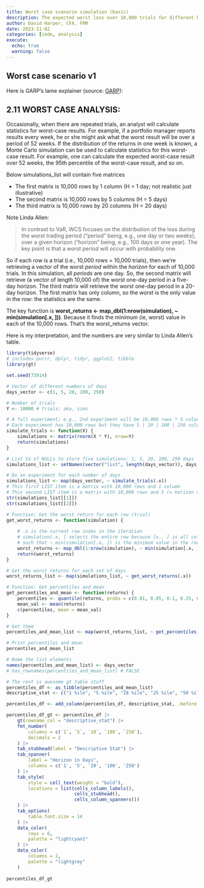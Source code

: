 ```yaml
---
title: Worst case scenario simulation (basic)
description: The expected worst loss over 10,000 trials for different horizons
author: David Harper, CFA, FRM
date: 2023-11-02
categories: [code, analysis]
execute: 
  echo: true
  warning: false
---
```


## Worst case scenario v1

Here is GARP's lame explainer (source: [GARP](https://www.garp.org/#!/frm/frm-exam-preparation/frm-study-materials)):

::: {.callout-note icon="false"}
## 2.11 WORST CASE ANALYSIS:

Occasionally, when there are repeated trials, an analyst will calculate statistics for worst-case results. For example, if a portfolio manager reports results every week, he or she might ask what the worst result will be over a period of 52 weeks. If the distribution of the returns in one week is known, a Monte Carlo simulation can be used to calculate statistics for this worst-case result. For example, one can calculate the expected worst-case result over 52 weeks, the 95th percentile of the worst-case result, and so on.
:::

Below simulations_list will contain five matrices

* The first matrix is 10,000 rows by 1 column (H = 1 day; not realistic just illustrative)
* The second matrix is 10,000 rows by 5 columns (H = 5 days)
* The third matrix is 10,000 rows by 20 columns (H = 20 days)

Note Linda Allen:

> In contrast to VaR, WCS focuses on the distribution of the loss during the worst trading period (“period” being, e.g., one day or two weeks), over a given horizon (“horizon” being, e.g., 100 days or one year).
The key point is that a worst period will occur with probability one.

So if each row is a trial (i.e., 10,000 rows = 10,000 trials), then we're retrieving a vector of the worst *period* within the *horizon* for each of 10,000 trials. In this simulation, all *periods* are one day. So, the second matrix will retrieve (a vector of length 10,000 of) the worst one-day period in a five-day horizon. The third matrix will retrieve the worst one-day period in a 20-day horizon. The first matrix has only column, so the worst is the only value in the row: the statistics are the same. 

The key function is **worst_returns <- map_dbl(1:nrow(simulation), ~ min(simulation[.x, ]))**. Because it finds the minimum (ie, worst) value in each of the 10,000 rows. That's the worst_returns vector.

Here is my interpretation, and the numbers are very similar to Linda Allen's table.

```r

library(tidyverse)
# includes purrr, dplyr, tidyr, ggplot2, tibble
library(gt)

set.seed(73914)

# Vector of different numbers of days
days_vector <- c(1, 5, 20, 100, 250)

# Number of trials
Y <- 10000 # trials; aka, sims

# A full experiment; e.g., 2nd experiment will be 10,000 rows * 5 columns(= 5 days)
# Each experiment has 10,000 rows but they have 5 | 20 | 100 | 250 columns
simulate_trials <- function(X) {
    simulations <- matrix(rnorm(X * Y), nrow=Y)
    return(simulations)
}

# List to of NULLs to store five simulations: 1, 5, 20, 100, 250 days
simulations_list <- setNames(vector("list", length(days_vector)), days_vector)

# Do an experiment for each number of days
simulations_list <- map(days_vector, ~ simulate_trials(.x))
# This first LIST item is a matrix with 10,000 rows and 1 column
# This second LIST item is a matrix with 10,000 rows and 5 (= horizon days) column
str(simulations_list[[1]])
str(simulations_list[[2]])

# Function: Get the worst return for each row (trial)
get_worst_returns <- function(simulation) {
    
    # .x is the current row index in the iteration
    # simulation[.x, ] selects the entire row because [x., ] is all columns
    # such that ~ min(simulation[.x, ]) is the minimum value in the row
    worst_returns <- map_dbl(1:nrow(simulation), ~ min(simulation[.x, ]))
    return(worst_returns)
}

# Get the worst returns for each set of days
worst_returns_list <- map(simulations_list, ~ get_worst_returns(.x))

# Function: Get percentiles and mean
get_percentiles_and_mean <- function(returns) {
    percentiles <- quantile(returns, probs = c(0.01, 0.05, 0.1, 0.25, 0.5))
    mean_val <- mean(returns)
    c(percentiles, mean = mean_val)
}

# Get them 
percentiles_and_mean_list <- map(worst_returns_list, ~ get_percentiles_and_mean(.x))

# Print percentiles and mean
percentiles_and_mean_list

# Name the list elements
names(percentiles_and_mean_list) <- days_vector
# has_rownames(percentiles_and_mean_list) # FALSE

# The rest is awesome gt table stuff
percentiles_df <- as_tibble(percentiles_and_mean_list)
descriptive_stat <- c("1 %ile", "5 %ile", "10 %ile", "25 %ile", "50 %ile", "Exp WCS (mean)")

percentiles_df <- add_column(percentiles_df, descriptive_stat, .before = 1)

percentiles_df_gt <- percentiles_df |> 
    gt(rowname_col = "descriptive_stat") |> 
    fmt_number(
        columns = c(`1`, `5`, `20`, `100`, `250`),
        decimals = 2
    ) |>
    tab_stubhead(label = "Descriptive Stat") |> 
    tab_spanner(
        label = "Horizon in Days",
        columns = c('1', '5', '20', '100', '250')
    ) |> 
    tab_style(
        style = cell_text(weight = "bold"),
        locations = list(cells_column_labels(),
                         cells_stubhead(),
                         cells_column_spanners())
    ) |> 
    tab_options(
        table.font.size = 14
    ) |> 
    data_color(
        rows = 6,
        palette = "lightcyan1"
    ) |> 
    data_color(
        columns = 2,
        palette = "lightgrey"
    )
    
percentiles_df_gt

```
